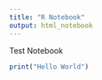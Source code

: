 ```yaml
---
title: "R Notebook"
output: html_notebook
---
```


Test Notebook 

```r
print("Hello World")
```

